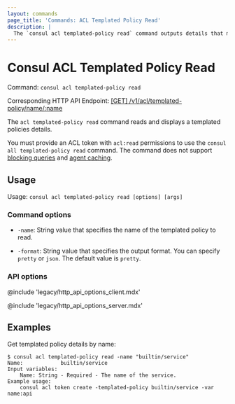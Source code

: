 ```yaml
---
layout: commands
page_title: 'Commands: ACL Templated Policy Read'
description: |
  The `consul acl templated-policy read` command outputs details that make up an ACL templated policy of the specified name.
---
```


# Consul ACL Templated Policy Read

Command: `consul acl templated-policy read`

Corresponding HTTP API Endpoint: [\[GET\] /v1/acl/templated-policy/name/:name](/consul/api-docs/acl/templated-policies#read-a-templated-policy-by-name)

The `acl templated-policy read` command reads and displays a templated policies details.

You must provide an ACL token with `acl:read` permissions to use the `consul all templated-policy read` command. 
The command does not support [blocking queries](/consul/api-docs/features/blocking) and [agent caching](/consul/api-docs/features/caching).

## Usage 

Usage: `consul acl templated-policy read [options] [args]`

### Command options 

- `-name`: String value that specifies the name of the templated policy to read.

- `-format`: String value that specifies the output format. You can specify `pretty` or `json`. The default value is `pretty`.

### API options

@include 'legacy/http_api_options_client.mdx'

@include 'legacy/http_api_options_server.mdx'

## Examples

Get templated policy details by name:

```shell-session
$ consul acl templated-policy read -name "builtin/service"
Name:            builtin/service
Input variables:
	Name: String - Required - The name of the service.
Example usage:
	consul acl token create -templated-policy builtin/service -var name:api
```
